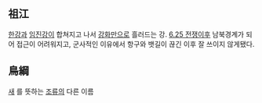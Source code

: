 == 祖江 ==
[[한강]]과 [[임진강]]이 합쳐지고 나서 [[강화도|강화]][[만]]으로 흘러드는 강. [[6.25 전쟁]]이후 남북경계가 되어 접근이 어려워지고, 군사적인 이유에서 항구와 뱃길이 끊긴 이후 잘 쓰이지 않게됐다.

== 鳥綱 ==
[[새]] 를 뜻하는 [[조류]]의 다른 이름

